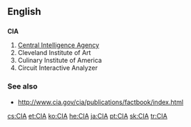 ==English==

==={{initialism}}===
{{wikipedia}}
'''CIA'''

# [[Central Intelligence Agency]]
# Cleveland Institute of Art
# Culinary Institute of America
# Circuit Interactive Analyzer

===See also===
*http://www.cia.gov/cia/publications/factbook/index.html

[[cs:CIA]]
[[et:CIA]]
[[ko:CIA]]
[[he:CIA]]
[[ja:CIA]]
[[pt:CIA]]
[[sk:CIA]]
[[tr:CIA]]
